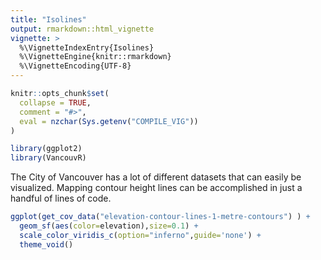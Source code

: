 ```yaml
---
title: "Isolines"
output: rmarkdown::html_vignette
vignette: >
  %\VignetteIndexEntry{Isolines}
  %\VignetteEngine{knitr::rmarkdown}
  %\VignetteEncoding{UTF-8}
---
```


```r
knitr::opts_chunk$set(
  collapse = TRUE,
  comment = "#>",
  eval = nzchar(Sys.getenv("COMPILE_VIG"))
)
```

```r
library(ggplot2)
library(VancouvR)
```

The City of Vancouver has a lot of different datasets that can easily be visualized. Mapping contour height lines can be accomplished in just a handful of lines of code.

```r
ggplot(get_cov_data("elevation-contour-lines-1-metre-contours") ) + 
  geom_sf(aes(color=elevation),size=0.1) + 
  scale_color_viridis_c(option="inferno",guide='none') + 
  theme_void()
```

